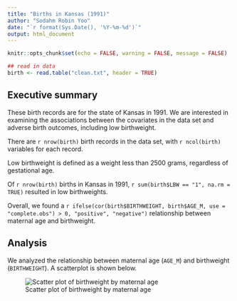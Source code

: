 ```yaml
---
title: "Births in Kansas (1991)"
author: "Sodahm Robin Yoo"
date: "`r format(Sys.Date(), '%Y-%m-%d')`"
output: html_document
---
```


<!--
	This code chunk suppresses all code chunks from appearing in the rendered
  document
-->

```r

knitr::opts_chunk$set(echo = FALSE, warning = FALSE, message = FALSE)

```

```r

## read in data
birth <- read.table("clean.txt", header = TRUE)

```

## Executive summary

These birth records are for the state of Kansas in 1991. We are interested in
examining the associations between the covariates in the data set and adverse
birth outcomes, including low birthweight.

There are `r nrow(birth)` birth records in the data set, with `r ncol(birth)`
variables for each record.

Low birthweight is defined as a weight less than 2500 grams, regardless of gestational age.

Of `r nrow(birth)` births in Kansas in 1991, `r sum(birth$LBW == "1", na.rm = TRUE)` resulted in
low birthweights.

Overall, we found a `r ifelse(cor(birth$BIRTHWEIGHT, birth$AGE_M, use = "complete.obs") > 0, "positive", "negative")`
relationship between maternal age and birthweight.

## Analysis

We analyzed the relationship between maternal age (`AGE_M`) and birthweight (`BIRTHWEIGHT`).
A scatterplot is shown below.

![Scatter plot of birthweight by maternal age](fig1.png)
